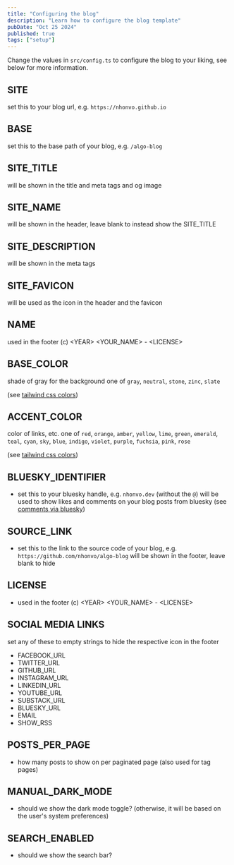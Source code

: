 ```yaml
---
title: "Configuring the blog"
description: "Learn how to configure the blog template"
pubDate: "Oct 25 2024"
published: true
tags: ["setup"]
---
```


Change the values in `src/config.ts` to configure the blog to your liking, see below for more information.

## SITE

set this to your blog url, e.g. `https://nhonvo.github.io`

## BASE

set this to the base path of your blog, e.g. `/algo-blog`

## SITE_TITLE

will be shown in the title and meta tags and og image

## SITE_NAME

will be shown in the header, leave blank to instead show the SITE_TITLE

## SITE_DESCRIPTION

will be shown in the meta tags

## SITE_FAVICON

will be used as the icon in the header and the favicon

## NAME

used in the footer (c) \<YEAR\> \<YOUR_NAME\> - \<LICENSE\>

## BASE_COLOR

shade of gray for the background one of `gray`, `neutral`, `stone`, `zinc`, `slate`

(see [tailwind css colors](https://tailwindcss.com/docs/customizing-colors))

## ACCENT_COLOR

color of links, etc.
  one of `red`, `orange`, `amber`, `yellow`, `lime`, `green`, `emerald`, `teal`,
  `cyan`, `sky`, `blue`, `indigo`, `violet`, `purple`, `fuchsia`, `pink`, `rose`

(see [tailwind css colors](https://tailwindcss.com/docs/customizing-colors))

## BLUESKY_IDENTIFIER

- set this to your bluesky handle, e.g. `nhonvo.dev` (without the `@`) will be used to show likes and comments on your blog posts from bluesky 
(see [comments via bluesky](../comments-via-bluesky))

## SOURCE_LINK

- set this to the link to the source code of your blog, e.g. `https://github.com/nhonvo/algo-blog` will be shown in the footer, leave blank to hide

## LICENSE

- used in the footer (c) \<YEAR\> \<YOUR_NAME\> - \<LICENSE\>

## SOCIAL MEDIA LINKS

set any of these to empty strings to hide the respective icon in the footer

- FACEBOOK_URL
- TWITTER_URL
- GITHUB_URL
- INSTAGRAM_URL
- LINKEDIN_URL
- YOUTUBE_URL
- SUBSTACK_URL
- BLUESKY_URL
- EMAIL
- SHOW_RSS


## POSTS_PER_PAGE

- how many posts to show on per paginated page (also used for tag pages)

## MANUAL_DARK_MODE

- should we show the dark mode toggle?
  (otherwise, it will be based on the user's system preferences)

## SEARCH_ENABLED

- should we show the search bar?
